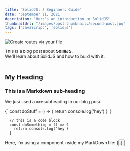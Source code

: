 ```yaml
---
title: 'SolidJS: A Beginners Guide'
date: 'September 11, 2021'
description: "Here's an introduction to SolidJS"
thumbnailUrl: "/images/post-thumbnails/second-post.jpg"
tags: ['JavaScript', 'solidjs']
---
```



![Create routes via your file](/images/postsImage/moto-title.jpg)
<div>
  This is a blog post about <strong>SolidJS</strong>. <br/>
  We'll learn about SolidJS and how to build with it.
</div>

<br/>

<article class="prose">
  <h1>My Heading</h1>
</article>

### This is a Markdown sub-heading
We just used a `###` subheading in our blog post.

<SyntaxHighlighter language="javascript">
  {`
    const doStuff = () => {
      return console.log('hey')
    }
  `}
</SyntaxHighlighter>

```
  // this is a code block
  const doSomething = () => {
    return console.log('hey')
  }
```

<div>Here, I'm using a component inside my MarkDown file: {<Button text={"Click me"}/>}</div>
